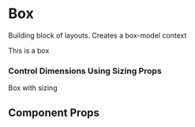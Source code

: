 

<Meta title="Components/Box" component={Box} />

# Box

Building block of layouts. Creates a box-model context

<Preview withToolbar>
  <Story name="Base">
    <Box>
      <Box p={3} mb={4}>
        <Text>This is a box</Text>
      </Box>
    </Box>
  </Story>
</Preview>

### Control Dimensions Using Sizing Props

<Preview withToolbar>
  <Story name="With sizing">
    <Box width={5} height={5}>
      Box with sizing
    </Box>
  </Story>
</Preview>

## Component Props

<Props of={Box} />
